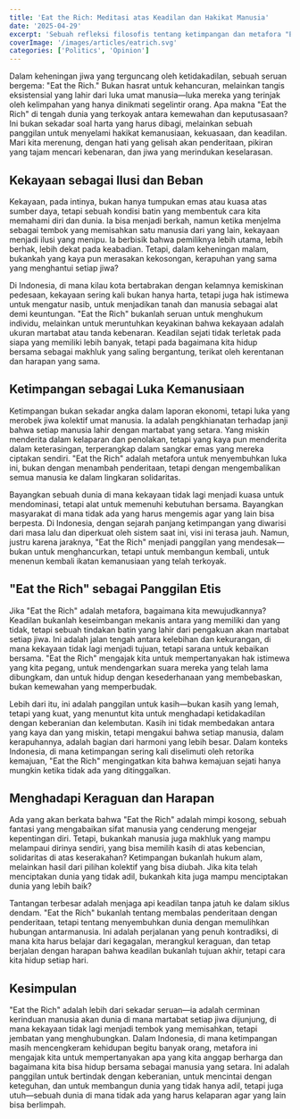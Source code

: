 ```yaml
---
title: 'Eat the Rich: Meditasi atas Keadilan dan Hakikat Manusia'
date: '2025-04-29'
excerpt: 'Sebuah refleksi filosofis tentang ketimpangan dan metafora "Eat the Rich," menyelami esensi keadilan, solidaritas, dan pemulihan martabat kemanusiaan.'
coverImage: '/images/articles/eatrich.svg'
categories: ['Politics', 'Opinion']
---
```


Dalam keheningan jiwa yang terguncang oleh ketidakadilan, sebuah seruan bergema: "Eat the Rich." Bukan hasrat untuk kehancuran, melainkan tangis eksistensial yang lahir dari luka umat manusia—luka mereka yang terinjak oleh kelimpahan yang hanya dinikmati segelintir orang. Apa makna "Eat the Rich" di tengah dunia yang terkoyak antara kemewahan dan keputusasaan? Ini bukan sekadar soal harta yang harus dibagi, melainkan sebuah panggilan untuk menyelami hakikat kemanusiaan, kekuasaan, dan keadilan. Mari kita merenung, dengan hati yang gelisah akan penderitaan, pikiran yang tajam mencari kebenaran, dan jiwa yang merindukan keselarasan.

## Kekayaan sebagai Ilusi dan Beban

Kekayaan, pada intinya, bukan hanya tumpukan emas atau kuasa atas sumber daya, tetapi sebuah kondisi batin yang membentuk cara kita memahami diri dan dunia. Ia bisa menjadi berkah, namun ketika menjelma sebagai tembok yang memisahkan satu manusia dari yang lain, kekayaan menjadi ilusi yang menipu. Ia berbisik bahwa pemiliknya lebih utama, lebih berhak, lebih dekat pada keabadian. Tetapi, dalam keheningan malam, bukankah yang kaya pun merasakan kekosongan, kerapuhan yang sama yang menghantui setiap jiwa?

Di Indonesia, di mana kilau kota bertabrakan dengan kelamnya kemiskinan pedesaan, kekayaan sering kali bukan hanya harta, tetapi juga hak istimewa untuk mengatur nasib, untuk menjadikan tanah dan manusia sebagai alat demi keuntungan. "Eat the Rich" bukanlah seruan untuk menghukum individu, melainkan untuk meruntuhkan keyakinan bahwa kekayaan adalah ukuran martabat atau tanda kebenaran. Keadilan sejati tidak terletak pada siapa yang memiliki lebih banyak, tetapi pada bagaimana kita hidup bersama sebagai makhluk yang saling bergantung, terikat oleh kerentanan dan harapan yang sama.

## Ketimpangan sebagai Luka Kemanusiaan

Ketimpangan bukan sekadar angka dalam laporan ekonomi, tetapi luka yang merobek jiwa kolektif umat manusia. Ia adalah pengkhianatan terhadap janji bahwa setiap manusia lahir dengan martabat yang setara. Yang miskin menderita dalam kelaparan dan penolakan, tetapi yang kaya pun menderita dalam keterasingan, terperangkap dalam sangkar emas yang mereka ciptakan sendiri. "Eat the Rich" adalah metafora untuk menyembuhkan luka ini, bukan dengan menambah penderitaan, tetapi dengan mengembalikan semua manusia ke dalam lingkaran solidaritas.

Bayangkan sebuah dunia di mana kekayaan tidak lagi menjadi kuasa untuk mendominasi, tetapi alat untuk memenuhi kebutuhan bersama. Bayangkan masyarakat di mana tidak ada yang harus mengemis agar yang lain bisa berpesta. Di Indonesia, dengan sejarah panjang ketimpangan yang diwarisi dari masa lalu dan diperkuat oleh sistem saat ini, visi ini terasa jauh. Namun, justru karena jaraknya, "Eat the Rich" menjadi panggilan yang mendesak—bukan untuk menghancurkan, tetapi untuk membangun kembali, untuk menenun kembali ikatan kemanusiaan yang telah terkoyak.

## "Eat the Rich" sebagai Panggilan Etis

Jika "Eat the Rich" adalah metafora, bagaimana kita mewujudkannya? Keadilan bukanlah keseimbangan mekanis antara yang memiliki dan yang tidak, tetapi sebuah tindakan batin yang lahir dari pengakuan akan martabat setiap jiwa. Ini adalah jalan tengah antara kelebihan dan kekurangan, di mana kekayaan tidak lagi menjadi tujuan, tetapi sarana untuk kebaikan bersama. "Eat the Rich" mengajak kita untuk mempertanyakan hak istimewa yang kita pegang, untuk mendengarkan suara mereka yang telah lama dibungkam, dan untuk hidup dengan kesederhanaan yang membebaskan, bukan kemewahan yang memperbudak.

Lebih dari itu, ini adalah panggilan untuk kasih—bukan kasih yang lemah, tetapi yang kuat, yang menuntut kita untuk menghadapi ketidakadilan dengan keberanian dan kelembutan. Kasih ini tidak membedakan antara yang kaya dan yang miskin, tetapi mengakui bahwa setiap manusia, dalam kerapuhannya, adalah bagian dari harmoni yang lebih besar. Dalam konteks Indonesia, di mana ketimpangan sering kali diselimuti oleh retorika kemajuan, "Eat the Rich" mengingatkan kita bahwa kemajuan sejati hanya mungkin ketika tidak ada yang ditinggalkan.

## Menghadapi Keraguan dan Harapan

Ada yang akan berkata bahwa "Eat the Rich" adalah mimpi kosong, sebuah fantasi yang mengabaikan sifat manusia yang cenderung mengejar kepentingan diri. Tetapi, bukankah manusia juga makhluk yang mampu melampaui dirinya sendiri, yang bisa memilih kasih di atas kebencian, solidaritas di atas keserakahan? Ketimpangan bukanlah hukum alam, melainkan hasil dari pilihan kolektif yang bisa diubah. Jika kita telah menciptakan dunia yang tidak adil, bukankah kita juga mampu menciptakan dunia yang lebih baik?

Tantangan terbesar adalah menjaga api keadilan tanpa jatuh ke dalam siklus dendam. "Eat the Rich" bukanlah tentang membalas penderitaan dengan penderitaan, tetapi tentang menyembuhkan dunia dengan memulihkan hubungan antarmanusia. Ini adalah perjalanan yang penuh kontradiksi, di mana kita harus belajar dari kegagalan, merangkul keraguan, dan tetap berjalan dengan harapan bahwa keadilan bukanlah tujuan akhir, tetapi cara kita hidup setiap hari.

## Kesimpulan

"Eat the Rich" adalah lebih dari sekadar seruan—ia adalah cerminan kerinduan manusia akan dunia di mana martabat setiap jiwa dijunjung, di mana kekayaan tidak lagi menjadi tembok yang memisahkan, tetapi jembatan yang menghubungkan. Dalam Indonesia, di mana ketimpangan masih mencengkeram kehidupan begitu banyak orang, metafora ini mengajak kita untuk mempertanyakan apa yang kita anggap berharga dan bagaimana kita bisa hidup bersama sebagai manusia yang setara. Ini adalah panggilan untuk bertindak dengan keberanian, untuk mencintai dengan keteguhan, dan untuk membangun dunia yang tidak hanya adil, tetapi juga utuh—sebuah dunia di mana tidak ada yang harus kelaparan agar yang lain bisa berlimpah.